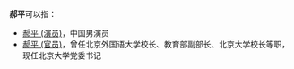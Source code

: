 '''郝平'''可以指：
* [[郝平_(演员)|郝平 (演员)]]，中国男演员
* [[郝平_(官员)|郝平 (官员)]]，曾任北京外国语大学校长、教育部副部长、北京大学校长等职，现任北京大学党委书记
{{Disambiguation|P|cat=二字郝姓人名消歧义}}